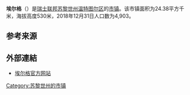 {{Infobox settlement
| name = 埃尔格
| native_name = {{lang|de|Elgg}}
| settlement_type = [[市镇_(瑞士)|瑞士市镇]]
| image_skyline = Elgg Dorf.jpg
| image_caption = 埃尔格风光
| image_seal = Elgg-blazon.svg
| image_map = Karte Gemeinde Elgg 2018.png
| map_caption = 埃尔格在温特图尔区的位置
| pushpin_map = Switzerland
| pushpin_relief = Switzerland relief location map.jpg
| pushpin_label_position = bottom
| pushpin_map_caption = 埃尔格在瑞士的位置
| subdivision_type = 国家
| subdivision_name = {{CHE}}
| subdivision_type1 = [[瑞士行政区划|州]]
| subdivision_name1 = [[File:Flag_of_Canton_of_Zürich.svg|16px]] [[苏黎世州|苏黎世州]]
| subdivision_type2 = [[区_(瑞士)|区]]
| subdivision_name2 = [[温特图尔区|温特图尔区]]
| elevation_m = 530
| area_total_km2 = 24.38
| population_as_of = 2018年12月31日
| population_footnotes = <ref>{{cite web|url=https://www.bfs.admin.ch/bfs/de/home/statistiken/bevoelkerung.assetdetail.7966022.html|title=Ständige Wohnbevölkerung nach Staatsangehörigkeitskategorie, Geschlecht und Gemeinde, Provisorische Jahresergebnisse, 2018|trans_title=瑞士联邦2018年按国籍、性别和市镇划分的常住人口统计表|date=2019-04-09|publisher=[[瑞士联邦统计署|瑞士联邦统计署]]|language=de|accessdate=2019-11-16|archive-date=2019-04-11|archive-url=https://web.archive.org/web/20190411063248/https://www.bfs.admin.ch/bfs/de/home/statistiken/bevoelkerung.assetdetail.7966022.html|dead-url=no}}</ref>
| population_total = 4903
| population_density_km2 = auto
| timezone = [[欧洲中部时间|CET]]
| utc_offset = +1
| timezone_DST = [[欧洲中部夏令时间|CEST]]
| utc_offset_DST = +2
| coordinates = {{coord|47|30|2|N|8|52|8|E|region:|display=inline,title}}
| postal_code_type = [[瑞士邮政编码系统|邮政编码]]
| postal_code = 8353, 8354
| blank_name = [[瑞士市镇官方编号|官方编号]]
| blank_info = 0294
| website = {{url|www.elgg.ch}}
}}

'''埃尔格'''（{{lang-de|Elgg}}）是[[瑞士联邦|瑞士联邦]][[苏黎世州|苏黎世州]][[温特图尔区|温特图尔区]]的[[市镇_(瑞士)|市镇]]。该市镇面积为24.38平方千米，海拔高度530米，2018年12月31日人口数为4,903。

== 参考来源 ==
{{reflist}}

== 外部連結 ==
* [http://www.elgg.ch 埃尔格官方网站] {{Wayback|url=http://www.elgg.ch/ |date=20201021075304 }} {{de icon}}

{{Authority control}}
{{Switzerland-geo-stub}}
{{DEFAULTSORT:Elgg}}
[[Category:苏黎世州的市镇|Category:苏黎世州的市镇]]